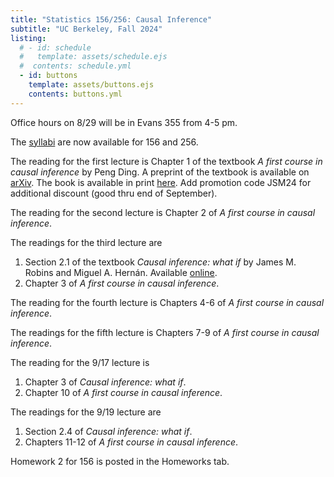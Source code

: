 ```yaml
---
title: "Statistics 156/256: Causal Inference"
subtitle: "UC Berkeley, Fall 2024"
listing:
  # - id: schedule
  #   template: assets/schedule.ejs
  #  contents: schedule.yml
  - id: buttons
    template: assets/buttons.ejs
    contents: buttons.yml
---
```


::: {#buttons}
:::




::: {.callout-note title="Welcome to Week 1 of Stat 156"}
Office hours on 8/29 will be in Evans 355 from 4-5 pm.
:::

::: {.callout-note title="Syllabus"}
The [syllabi](https://stat156.berkeley.edu/fall-2024/syllabus.html) are now available for 156 and 256.
:::

::: {.callout-note title="Readings week 1"}
The reading for the first lecture is Chapter 1 of the textbook _A first course in causal inference_ by Peng Ding.
A preprint of the textbook is available on [arXiv](https://arxiv.org/pdf/2305.18793). The book is available 
in print [here](https://www.routledge.com/A-First-Course-in-Causal-Inference/Ding/p/book/9781032758626). 
 Add promotion code JSM24 for additional discount (good thru end of
September). 
:::

::: {.callout-note title="Readings week 2"}
The reading for the second lecture is Chapter 2 of _A first course in causal inference_.

The readings for the third lecture are 

1. Section 2.1 of the textbook _Causal inference: what if_ by 
James M. Robins and Miguel A. Hernán. Available [online](https://www.hsph.harvard.edu/miguel-hernan/causal-inference-book/).
2. Chapter 3 of _A first course in causal inference_.
:::

::: {.callout-note title="Readings week 3"}
The reading for the fourth lecture is Chapters 4-6 of _A first course in causal inference_.

The readings for the fifth lecture is Chapters 7-9 of _A first course in causal inference_.
:::

::: {.callout-note title="Readings week 4"}
The reading for the 9/17 lecture is

1. Chapter 3 of  _Causal inference: what if_.
2. Chapter 10 of _A first course in causal inference_.

The readings for the 9/19 lecture are

1. Section 2.4 of  _Causal inference: what if_.
2. Chapters 11-12 of _A first course in causal inference_.
:::

::: {.callout-note title="Homework 2 posted"}
Homework 2 for 156 is posted in the Homeworks tab.
:::

